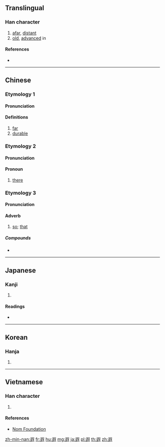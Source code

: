 {{character info/new}}
==Translingual==

===Han character===
{{Han char|rn=162|rad=辵|as=09|sn=13|four=37304|canj=YRSE|ids=⿺辶叚}}

# [[afar]], [[distant]]
# [[old]], [[advanced]] in

====References====
* {{Han ref|kx=1261.250|dkj=39005|dj=1754.040|hdz=63867.040|uh=9050|ud=36944|bh=B949|bd=47433}}

----

==Chinese==

===Etymology 1===
{{zh-forms}}

====Pronunciation====
{{zh-pron
|m=xiá
|c=haa4
|h=pfs=
|md=
|mn=qz,xm:hâ/qz,xm:hā/qz:hě/xm:hē/zz:hēe/xm:hê
|mn_note=hâ/hā - literary; hě/hē/hēe/hê - vernacular
|w=
|mc=y
|oc=y
|cat=a
}}

====Definitions====
{{zh-hanzi}}

# [[far]]
# [[durable]]

===Etymology 2===
{{zh-forms|alt=彼}}

====Pronunciation====
{{zh-pron
|mn=hia/hiâ
|cat=pron
}}

====Pronoun====
{{zh-pronoun}}

# [[there]]

===Etymology 3===
{{zh-forms|alt=許,赫}}

====Pronunciation====
{{zh-pron
|mn=hiah
|cat=adv
}}

====Adverb====
{{zh-adv}}

# [[so]]; [[that]]

=====Compounds=====
* {{zh-l|遐爾}}

----

==Japanese==

===Kanji===
{{ja-kanji|grade=|rs=辵09}}

# {{defn|lang=ja|sort=辵09}}

====Readings====
* {{ja-readings|on=[[か]] (ka)|kun=[[とおい]] (tooi), [[なんぞ]] (nanzo)|nanori=}}

----

==Korean==

===Hanja===
{{ko-hanja|hangeul=하|eumhun=|rv=ha|mr=ha|y=ha}}

# {{defn|lang=ko|sort=辵09}}

----

==Vietnamese==

===Han character===
{{vi-readings|rs=辵09| hanviet = hà}}

# {{defn|lang=vi|sort=辵09}}

====References====
*[http://nomfoundation.org/common/nom_details.php?codepoint=9050 Nom Foundation]

[[zh-min-nan:遐]]
[[fr:遐]]
[[hu:遐]]
[[mg:遐]]
[[ja:遐]]
[[pl:遐]]
[[th:遐]]
[[zh:遐]]